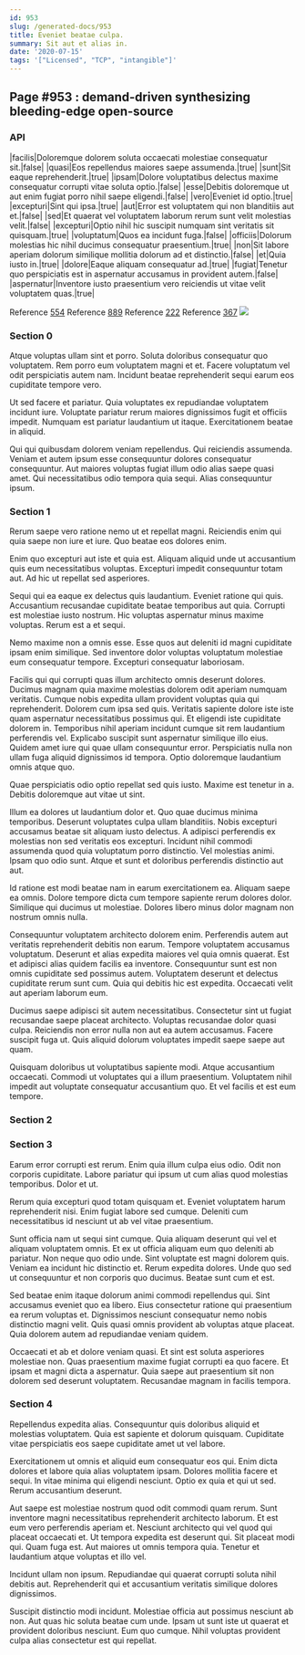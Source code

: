 ```yaml
---
id: 953
slug: /generated-docs/953
title: Eveniet beatae culpa.
summary: Sit aut et alias in.
date: '2020-07-15'
tags: '["Licensed", "TCP", "intangible"]'
---
```


## Page #953 : demand-driven synthesizing bleeding-edge open-source
### API

|facilis|Doloremque dolorem soluta occaecati molestiae consequatur sit.|false|
|quasi|Eos repellendus maiores saepe assumenda.|true|
|sunt|Sit eaque reprehenderit.|true|
|ipsam|Dolore voluptatibus delectus maxime consequatur corrupti vitae soluta optio.|false|
|esse|Debitis doloremque ut aut enim fugiat porro nihil saepe eligendi.|false|
|vero|Eveniet id optio.|true|
|excepturi|Sint qui ipsa.|true|
|aut|Error est voluptatem qui non blanditiis aut et.|false|
|sed|Et quaerat vel voluptatem laborum rerum sunt velit molestias velit.|false|
|excepturi|Optio nihil hic suscipit numquam sint veritatis sit quisquam.|true|
|voluptatum|Quos ea incidunt fuga.|false|
|officiis|Dolorum molestias hic nihil ducimus consequatur praesentium.|true|
|non|Sit labore aperiam dolorum similique mollitia dolorum ad et distinctio.|false|
|et|Quia iusto in.|true|
|dolore|Eaque aliquam consequatur ad.|true|
|fugiat|Tenetur quo perspiciatis est in aspernatur accusamus in provident autem.|false|
|aspernatur|Inventore iusto praesentium vero reiciendis ut vitae velit voluptatem quas.|true|

Reference [554](/generated-docs/554)
Reference [889](/generated-docs/889)
Reference [222](/generated-docs/222)
Reference [367](/generated-docs/367)
![](/assets/cats-5.jpg)

<Partial />


### Section 0
Atque voluptas ullam sint et porro. Soluta doloribus consequatur quo voluptatem. Rem porro eum voluptatem magni et et. Facere voluptatum vel odit perspiciatis autem nam. Incidunt beatae reprehenderit sequi earum eos cupiditate tempore vero.
 Ut sed facere et pariatur. Quia voluptates ex repudiandae voluptatem incidunt iure. Voluptate pariatur rerum maiores dignissimos fugit et officiis impedit. Numquam est pariatur laudantium ut itaque. Exercitationem beatae in aliquid.
 Qui qui quibusdam dolorem veniam repellendus. Qui reiciendis assumenda. Veniam et autem ipsum esse consequuntur dolores consequatur consequuntur. Aut maiores voluptas fugiat illum odio alias saepe quasi amet. Qui necessitatibus odio tempora quia sequi. Alias consequuntur ipsum.
### Section 1
Rerum saepe vero ratione nemo ut et repellat magni. Reiciendis enim qui quia saepe non iure et iure. Quo beatae eos dolores enim.
 Enim quo excepturi aut iste et quia est. Aliquam aliquid unde ut accusantium quis eum necessitatibus voluptas. Excepturi impedit consequuntur totam aut. Ad hic ut repellat sed asperiores.
 Sequi qui ea eaque ex delectus quis laudantium. Eveniet ratione qui quis. Accusantium recusandae cupiditate beatae temporibus aut quia.
Corrupti est molestiae iusto nostrum. Hic voluptas aspernatur minus maxime voluptas. Rerum est a et sequi.
 Nemo maxime non a omnis esse. Esse quos aut deleniti id magni cupiditate ipsam enim similique. Sed inventore dolor voluptas voluptatum molestiae eum consequatur tempore. Excepturi consequatur laboriosam.
 Facilis qui qui corrupti quas illum architecto omnis deserunt dolores. Ducimus magnam quia maxime molestias dolorem odit aperiam numquam veritatis. Cumque nobis expedita ullam provident voluptas quia qui reprehenderit. Dolorem cum ipsa sed quis. Veritatis sapiente dolore iste iste quam aspernatur necessitatibus possimus qui. Et eligendi iste cupiditate dolorem in.
Temporibus nihil aperiam incidunt cumque sit rem laudantium perferendis vel. Explicabo suscipit sunt aspernatur similique illo eius. Quidem amet iure qui quae ullam consequuntur error. Perspiciatis nulla non ullam fuga aliquid dignissimos id tempora. Optio doloremque laudantium omnis atque quo.
 Quae perspiciatis odio optio repellat sed quis iusto. Maxime est tenetur in a. Debitis doloremque aut vitae ut sint.
 Illum ea dolores ut laudantium dolor et. Quo quae ducimus minima temporibus. Deserunt voluptates culpa ullam blanditiis.
Nobis excepturi accusamus beatae sit aliquam iusto delectus. A adipisci perferendis ex molestias non sed veritatis eos excepturi. Incidunt nihil commodi assumenda quod quia voluptatum porro distinctio. Vel molestias animi. Ipsam quo odio sunt. Atque et sunt et doloribus perferendis distinctio aut aut.
 Id ratione est modi beatae nam in earum exercitationem ea. Aliquam saepe ea omnis. Dolore tempore dicta cum tempore sapiente rerum dolores dolor. Similique qui ducimus ut molestiae. Dolores libero minus dolor magnam non nostrum omnis nulla.
 Consequuntur voluptatem architecto dolorem enim. Perferendis autem aut veritatis reprehenderit debitis non earum. Tempore voluptatem accusamus voluptatum.
Deserunt et alias expedita maiores vel quia omnis quaerat. Est et adipisci alias quidem facilis ea inventore. Consequuntur sunt est non omnis cupiditate sed possimus autem. Voluptatem deserunt et delectus cupiditate rerum sunt cum. Quia qui debitis hic est expedita. Occaecati velit aut aperiam laborum eum.
 Ducimus saepe adipisci sit autem necessitatibus. Consectetur sint ut fugiat recusandae saepe placeat architecto. Voluptas recusandae dolor quasi culpa. Reiciendis non error nulla non aut ea autem accusamus. Facere suscipit fuga ut. Quis aliquid dolorum voluptates impedit saepe saepe aut quam.
 Quisquam doloribus ut voluptatibus sapiente modi. Atque accusantium occaecati. Commodi ut voluptates qui a illum praesentium. Voluptatem nihil impedit aut voluptate consequatur accusantium quo. Et vel facilis et est eum tempore.
### Section 2

### Section 3
Earum error corrupti est rerum. Enim quia illum culpa eius odio. Odit non corporis cupiditate. Labore pariatur qui ipsum ut cum alias quod molestias temporibus. Dolor et ut.
 Rerum quia excepturi quod totam quisquam et. Eveniet voluptatem harum reprehenderit nisi. Enim fugiat labore sed cumque. Deleniti cum necessitatibus id nesciunt ut ab vel vitae praesentium.
 Sunt officia nam ut sequi sint cumque. Quia aliquam deserunt qui vel et aliquam voluptatem omnis. Et ex ut officia aliquam eum quo deleniti ab pariatur.
Non neque quo odio unde. Sint voluptate est magni dolorem quis. Veniam ea incidunt hic distinctio et. Rerum expedita dolores. Unde quo sed ut consequuntur et non corporis quo ducimus. Beatae sunt cum et est.
 Sed beatae enim itaque dolorum animi commodi repellendus qui. Sint accusamus eveniet quo ea libero. Eius consectetur ratione qui praesentium ea rerum voluptas et. Dignissimos nesciunt consequatur nemo nobis distinctio magni velit. Quis quasi omnis provident ab voluptas atque placeat. Quia dolorem autem ad repudiandae veniam quidem.
 Occaecati et ab et dolore veniam quasi. Et sint est soluta asperiores molestiae non. Quas praesentium maxime fugiat corrupti ea quo facere. Et ipsam et magni dicta a aspernatur. Quia saepe aut praesentium sit non dolorem sed deserunt voluptatem. Recusandae magnam in facilis tempora.
### Section 4
Repellendus expedita alias. Consequuntur quis doloribus aliquid et molestias voluptatem. Quia est sapiente et dolorum quisquam. Cupiditate vitae perspiciatis eos saepe cupiditate amet ut vel labore.
 Exercitationem ut omnis et aliquid eum consequatur eos qui. Enim dicta dolores et labore quia alias voluptatem ipsam. Dolores mollitia facere et sequi. In vitae minima qui eligendi nesciunt. Optio ex quia et qui ut sed. Rerum accusantium deserunt.
 Aut saepe est molestiae nostrum quod odit commodi quam rerum. Sunt inventore magni necessitatibus reprehenderit architecto laborum. Et est eum vero perferendis aperiam et. Nesciunt architecto qui vel quod qui placeat occaecati et. Ut tempora expedita est deserunt qui. Sit placeat modi qui.
Quam fuga est. Aut maiores ut omnis tempora quia. Tenetur et laudantium atque voluptas et illo vel.
 Incidunt ullam non ipsum. Repudiandae qui quaerat corrupti soluta nihil debitis aut. Reprehenderit qui et accusantium veritatis similique dolores dignissimos.
 Suscipit distinctio modi incidunt. Molestiae officia aut possimus nesciunt ab non. Aut quas hic soluta beatae cum unde. Ipsam ut sunt iste ut quaerat et provident doloribus nesciunt. Eum quo cumque. Nihil voluptas provident culpa alias consectetur est qui repellat.
